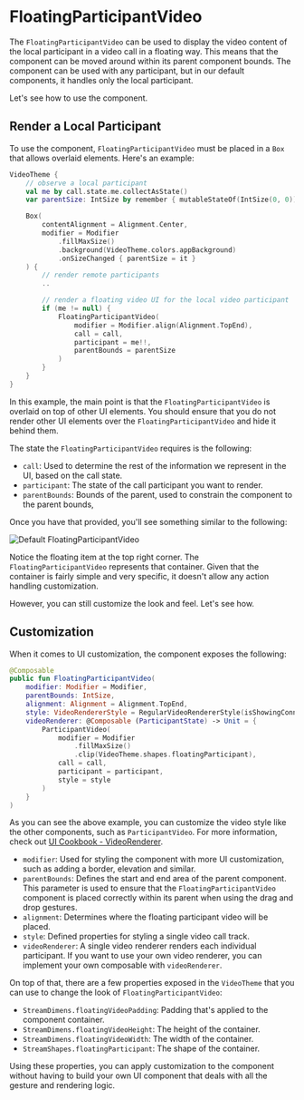 # FloatingParticipantVideo

The `FloatingParticipantVideo` can be used to display the video content of the local participant in a video call in a floating way. This means that the component can be moved around within its parent component bounds. The component can be used with any participant, but in our default components, it handles only the local participant.

Let's see how to use the component.

## Render a Local Participant

To use the component, `FloatingParticipantVideo` must be placed in a `Box` that allows overlaid elements. Here's an example:

```kotlin
VideoTheme {
    // observe a local participant
    val me by call.state.me.collectAsState()
    var parentSize: IntSize by remember { mutableStateOf(IntSize(0, 0)) }

    Box(
        contentAlignment = Alignment.Center,
        modifier = Modifier
            .fillMaxSize()
            .background(VideoTheme.colors.appBackground)
            .onSizeChanged { parentSize = it }
    ) {
        // render remote participants
        ..

        // render a floating video UI for the local video participant
        if (me != null) {
            FloatingParticipantVideo(
                modifier = Modifier.align(Alignment.TopEnd),
                call = call,
                participant = me!!,
                parentBounds = parentSize
            )
        }
    }
}
```

In this example, the main point is that the `FloatingParticipantVideo` is overlaid on top of other UI elements. You should ensure that you do not render other UI elements over the `FloatingParticipantVideo` and hide it behind them.

The state the `FloatingParticipantVideo` requires is the following:

- `call`: Used to determine the rest of the information we represent in the UI, based on the call state.
- `participant`: The state of the call participant you want to render.
- `parentBounds`: Bounds of the parent, used to constrain the component to the parent bounds,

Once you have that provided, you'll see something similar to the following:

![Default FloatingParticipantVideo](../../assets/floating-participant-video.png)

Notice the floating item at the top right corner. The `FloatingParticipantVideo` represents that container. Given that the container is fairly simple and very specific, it doesn't allow any action handling customization.

However, you can still customize the look and feel. Let's see how.

## Customization

When it comes to UI customization, the component exposes the following:

```kotlin
@Composable
public fun FloatingParticipantVideo(
    modifier: Modifier = Modifier,
    parentBounds: IntSize,
    alignment: Alignment = Alignment.TopEnd,
    style: VideoRendererStyle = RegularVideoRendererStyle(isShowingConnectionQualityIndicator = false),
    videoRenderer: @Composable (ParticipantState) -> Unit = {
        ParticipantVideo(
            modifier = Modifier
                .fillMaxSize()
                .clip(VideoTheme.shapes.floatingParticipant),
            call = call,
            participant = participant,
            style = style
        )
    }
)
```

As you can see the above example, you can customize the video style like the other components, such as `ParticipantVideo`. For more information, check out [UI Cookbook - VideoRenderer](../../05-ui-cookbook/04-video-renderer.mdx).

- `modifier`: Used for styling the component with more UI customization, such as adding a border, elevation and similar.
- `parentBounds`: Defines the start and end area of the parent component. This parameter is used to ensure that the `FloatingParticipantVideo` component is placed correctly within its parent when using the drag and drop gestures.
- `alignment`: Determines where the floating participant video will be placed.
- `style`: Defined properties for styling a single video call track.
- `videoRenderer`: A single video renderer renders each individual participant. If you want to use your own video renderer, you can implement your own composable with `videoRenderer`.

On top of that, there are a few properties exposed in the `VideoTheme` that you can use to change the look of `FloatingParticipantVideo`:

* `StreamDimens.floatingVideoPadding`: Padding that's applied to the component container.
* `StreamDimens.floatingVideoHeight`: The height of the container.
* `StreamDimens.floatingVideoWidth`: The width of the container.
* `StreamShapes.floatingParticipant`: The shape of the container.

Using these properties, you can apply customization to the component without having to build your own UI component that deals with all the gesture and rendering logic.
